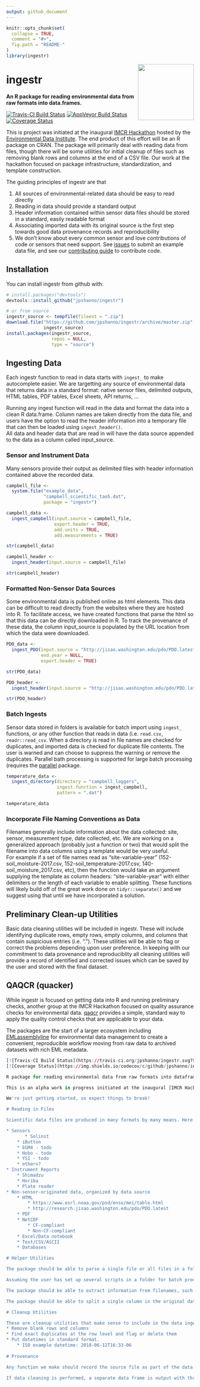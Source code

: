 ```yaml
---
output: github_document
---
```


<!-- README.md is generated from README.Rmd. Please edit that file -->

```r
knitr::opts_chunk$set(
  collapse = TRUE,
  comment = "#>",
  fig.path = "README-"
)
library(ingestr)
```

<img src="man/figures/logo_ingestr.svg" align="right" width=150px>  

# ingestr

__An R package for reading environmental data from raw formats into data.frames.__

[![Travis-CI Build Status](https://travis-ci.org/jpshanno/ingestr.svg?branch=master)](https://travis-ci.org/jpshanno/ingestr)
[![AppVeyor Build Status](https://ci.appveyor.com/api/projects/status/github/jpshanno/ingestr?branch=master&svg=true)](https://ci.appveyor.com/project/jpshanno/ingestr)
[![Coverage Status](https://img.shields.io/codecov/c/github/jpshanno/ingestr/master.svg)](https://codecov.io/github/jpshanno/ingestr?branch=master)

This is project was initiated at the inaugural [IMCR Hackathon](https://github.com/IMCR-Hackathon/HackathonCentral) hosted by the [Environmental Data Institute](https://environmentaldatainitiative.org/). The end product of this effort will be an R package on CRAN.  The package will primarily deal with reading data from files, though there will be some utilities for initial cleanup of files such as removing blank rows and columns at the end of a CSV file. Our work at the hackathon focused on package infrastructure, standardization, and template construction. 

The guiding principles of ingestr are that

1. All sources of environmental-related data should be easy to read directly
2. Reading in data should provide a standard output
3. Header information contained within sensor data files should be stored in a standard, easily readable format
4. Associating imported data with its original source is the first step towards good data provenance records and reproducibility
5. We don't know about every common sensor and love contributions of code or sensors that need support. See [issues](https://github.com/jpshanno/ingestr/issues) to submit an example data file, and see our [contributing guide](https://github.com/jpshanno/ingestr/blob/master/CONTRIBUTING.md) to contribute code.

## Installation

You can install ingestr from github with:

```r
# install.packages("devtools")
devtools::install_github("jpshanno/ingestr")

# or from source
ingestr_source <- tempfile(fileext = ".zip")
download.file("https://github.com/jpshanno/ingestr/archive/master.zip",
              ingestr_source)
install.packages(ingestr_source, 
                 repos = NULL,
                 type = "source")

```

## Ingesting Data
Each ingestr function to read in data starts with `ingest_` to make autocomplete easier. We are targetting any source of environmental data that returns data in a standard format: native sensor files, delimited outputs, HTML tables, PDF tables, Excel sheets, API returns, ...

Running any ingest function will read in the data and format the data into a clean R data.frame. Column names are taken directly from the data file, and users have the option to read the header information into a temporary file that can then be loaded using `ingest_header()`.  
All data and header data that are read in will have the data source appended to the data as a column called input_source.

### Sensor and Instrument Data
Many sensors provide their output as delimited files with header information contained above the recorded data. 
```r
campbell_file <- 
  system.file("example_data",
              "campbell_scientific_tao5.dat",
              package = "ingestr")

campbell_data <- 
  ingest_campbell(input.source = campbell_file,
                  export.header = TRUE,
                  add.units = TRUE,
                  add.measurements = TRUE)

str(campbell_data)

campbell_header <- 
  ingest_header(input.source = campbell_file)

str(campbell_header)
```

### Formatted Non-Sensor Data Sources
Some environmental data is published online as html elements.  This data can be difficult to read directly from the websites where they are hosted into R.  To facilitate access, we have created functions that parse the html so that this data can be directly downloaded in R.  To track the provenance of these data, the column input_source is populated by the URL location from which the data were downloaded.  

```r

PDO_data <- 
  ingest_PDO(input.source = "http://jisao.washington.edu/pdo/PDO.latest",  
             end.year = NULL,
             export.header = TRUE)

str(PDO_data)

PDO_header <- 
  ingest_header(input.source = "http://jisao.washington.edu/pdo/PDO.latest")

str(PDO_header)
```

### Batch Ingests
Sensor data stored in folders is available for batch import using `ingest_` functions, or any other function that reads in data (i.e. `read.csv`, `readr::read_csv`. When a directory is read in file names are checked for duplicates, and imported data is checked for duplicate file contents. The user is warned and can choose to suppress the warning or remove the duplicates. Parallel bath processing is supported for large batch processing (requires the [parallel](https://stat.ethz.ch/R-manual/R-devel/library/parallel/doc/parallel.pdf) package. 

```r
temperature_data <- 
  ingest_directory(directory = "campbell_loggers",
                   ingest.function = ingest_campbell,
                   pattern = ".dat")

temperature_data
```

### Incorporate File Naming Conventions as Data

Filenames generally include information about the data collected: site, sensor, measurement type, date collected, etc. We are working on a generalized approach (probably just a function or two) that would split the filename into data columns using a template would be very useful.  
For example if a set of file names read as "site-variable-year" (152-soil_moisture-2017.csv, 152-soil_temperature-2017.csv, 140-soil_moisture_2017.csv, etc), then the function would take an argument supplying the template as column headers: "site-variable-year" with either delimiters or the length of each variable to enable splitting. These functions will likely build off of the great work done on `tidyr::separate()` and we suggest using that until we have incorporated a solution.

## Preliminary Clean-up Utilities

Basic data cleaning utilities will be included in ingestr. These will include identifying duplicate rows, empty rows, empty columns, and columns that contain suspicious entries (i.e. "."). These utilities will be able to flag or correct the problems depending upon user preference. In keeping with our commitment to data provenance and reproduciblity all cleaning utilities will provide a record of identified and corrected issues which can be saved by the user and stored with the final dataset.

## QAQCR (quacker)

While ingestr is focused on getting data into R and running preliminary checks, another group at the IMCR Hackathon focused on quality assurance checks for environmental data. [qaqcr](https://github.com/IMCR-Hackathon/qaqc_tools) provides a simple, standard way to apply the quality control checks that are applicable to your data.

The packages are the start of a larger ecosystem including [EMLassemblyline](https://github.com/EDIorg/EMLassemblyline) for environmental data management to create a convenient, reproducible workflow moving from raw data to archived datasets with rich EML metadata.


```r


[![Travis-CI Build Status](https://travis-ci.org/jpshanno/ingestr.svg?branch=master)](https://travis-ci.org/jpshanno/ingestr)
[![Coverage Status](https://img.shields.io/codecov/c/github/jpshanno/ingestr/master.svg)](https://codecov.io/github/jpshanno/ingestr?branch=master)

R package for reading environmental data from raw formats into dataframes. 

This is an alpha work in progress initiated at the inaugural [IMCR Hackathon](https://github.com/IMCR-Hackathon/HackathonCentral).  The end product of this effort will be an R package on CRAN.  The package will primarily deal with reading data from files, though there will be some utilities for initial cleanup of files such as removing blank rows and columns at the end of a CSV file.

We're just getting started, so expect things to break!

# Reading in Files

Scientific data files are produced in many formats by many means. Here's what's on our radar.

* Sensors
       * Solinst
    * iButton
    * EGM4 - todo
    * Hobo - todo
    * YSI - todo
    * others?
* Instrument Reports
    * Shimadzu
    * Horiba
    * Plate reader
* Non-sensor-originated data, organized by data source
    * HTML
        * https://www.esrl.noaa.gov/psd/enso/mei/table.html
        * http://research.jisao.washington.edu/pdo/PDO.latest
    * PDF
    * NetCDF
        * CF-compliant
        * Non-CF-compliant
    * Excel/Data notebook
    * Text/CSV/ASCII
    * Databases

# Helper Utilities

The package should be able to parse a single file or all files in a folder or zip file. If batch reading files then files should be checked for duplicate contents.

Assuming the user has set up several scripts in a folder for batch processing files, the package should support batch running all scripts in that folder.

The package should be able to extract information from filenames, such as station, date, variable, into columns within the data frame. For example if a set of file names read as "site-variable-year" (152-soil_moisture-2017, 152-soil_temperature-2017, 140-soil_moisture_2017, etc), then the function would take an argument supplying the template as column headers: "site-variable-year".

The package should be able to split a single column in the original data into multiple columns in the data frame, a la [tidyr](http://tidyr.tidyverse.org/).

# Cleanup Utilities

These are cleanup utilities that make sense to include in the data ingestion step.
* Remove blank rows and columns
* Find exact duplicates at the row level and flag or delete them
* Put datetimes in standard format.
    * ISO example datetime: 2018-06-12T16:33-06
  
# Provenance

Any function we make should record the source file as part of the data.

If data cleaning is performed, a separate data frame is output with three columns: the original filename, the line of text or data from the original file that was cleaned or removed, and the reason.

```
